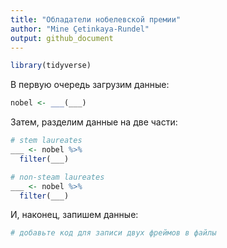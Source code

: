 ```yaml
---
title: "Обладатели нобелевской премии"
author: "Mine Çetinkaya-Rundel"
output: github_document
---
```


```r
library(tidyverse)
```

В первую очередь загрузим данные:

```r
nobel <- ___(___)
```

Затем, разделим данные на две части:

```r
# stem laureates
___ <- nobel %>%
  filter(___)

# non-steam laureates
___ <- nobel %>%
  filter(___)
```

И, наконец, запишем данные:

```r
# добавьте код для записи двух фреймов в файлы
```
